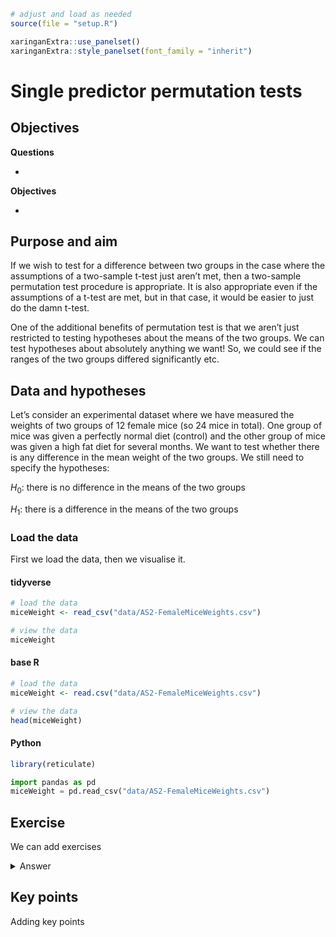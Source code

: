 ```r
# adjust and load as needed
source(file = "setup.R")
```

```r
xaringanExtra::use_panelset()
xaringanExtra::style_panelset(font_family = "inherit")
```

# Single predictor permutation tests

## Objectives
:::objectives
**Questions**

- 

**Objectives**

- 
:::

## Purpose and aim
If we wish to test for a difference between two groups in the case where the assumptions of a two-sample t-test just aren’t met, then a two-sample permutation test procedure is appropriate. It is also appropriate even if the assumptions of a t-test are met, but in that case, it would be easier to just do the damn t-test.

One of the additional benefits of permutation test is that we aren’t just restricted to testing hypotheses about the means of the two groups. We can test hypotheses about absolutely anything we want! So, we could see if the ranges of the two groups differed significantly etc.


## Data and hypotheses
Let’s consider an experimental dataset where we have measured the weights of two groups of 12 female mice (so 24 mice in total). One group of mice was given a perfectly normal diet (control) and the other group of mice was given a high fat diet for several months. We want to test whether there is any difference in the mean weight of the two groups. We still need to specify the hypotheses:

$H_0$: there is no difference in the means of the two groups

$H_1$: there is a difference in the means of the two groups

### Load the data {.panelset}
First we load the data, then we visualise it.

#### tidyverse {.unnumbered}

```r
# load the data
miceWeight <- read_csv("data/AS2-FemaleMiceWeights.csv")

# view the data
miceWeight
```

#### base R {.unnumbered}

```r
# load the data
miceWeight <- read.csv("data/AS2-FemaleMiceWeights.csv")

# view the data
head(miceWeight)
```

#### Python {.unnumbered}

```r
library(reticulate)
```

```python
import pandas as pd
miceWeight = pd.read_csv("data/AS2-FemaleMiceWeights.csv")
```

## Exercise
:::exercise
We can add exercises

<details><summary>Answer</summary>
With answers
</details>
:::

## Key points

:::keypoints
Adding key points
:::

